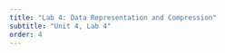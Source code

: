 ```yaml
---
title: "Lab 4: Data Representation and Compression"
subtitle: "Unit 4, Lab 4"
order: 4
---
```


::: learn


:::
